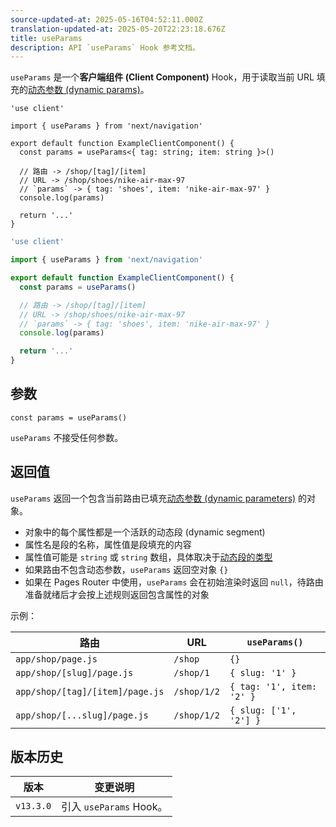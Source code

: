 ```yaml
---
source-updated-at: 2025-05-16T04:52:11.000Z
translation-updated-at: 2025-05-20T22:23:18.676Z
title: useParams
description: API `useParams` Hook 参考文档。
---
```


`useParams` 是一个**客户端组件 (Client Component)** Hook，用于读取当前 URL 填充的[动态参数 (dynamic params)](/docs/app/building-your-application/routing/dynamic-routes)。

```tsx filename="app/example-client-component.tsx" switcher
'use client'

import { useParams } from 'next/navigation'

export default function ExampleClientComponent() {
  const params = useParams<{ tag: string; item: string }>()

  // 路由 -> /shop/[tag]/[item]
  // URL -> /shop/shoes/nike-air-max-97
  // `params` -> { tag: 'shoes', item: 'nike-air-max-97' }
  console.log(params)

  return '...'
}
```

```jsx filename="app/example-client-component.js" switcher
'use client'

import { useParams } from 'next/navigation'

export default function ExampleClientComponent() {
  const params = useParams()

  // 路由 -> /shop/[tag]/[item]
  // URL -> /shop/shoes/nike-air-max-97
  // `params` -> { tag: 'shoes', item: 'nike-air-max-97' }
  console.log(params)

  return '...'
}
```

## 参数

```tsx
const params = useParams()
```

`useParams` 不接受任何参数。

## 返回值

`useParams` 返回一个包含当前路由已填充[动态参数 (dynamic parameters)](/docs/app/building-your-application/routing/dynamic-routes) 的对象。

- 对象中的每个属性都是一个活跃的动态段 (dynamic segment)
- 属性名是段的名称，属性值是段填充的内容
- 属性值可能是 `string` 或 `string` 数组，具体取决于[动态段的类型](/docs/app/building-your-application/routing/dynamic-routes)
- 如果路由不包含动态参数，`useParams` 返回空对象 `{}`
- 如果在 Pages Router 中使用，`useParams` 会在初始渲染时返回 `null`，待路由准备就绪后才会按上述规则返回包含属性的对象

示例：

| 路由                           | URL         | `useParams()`             |
| ------------------------------- | ----------- | ------------------------- |
| `app/shop/page.js`              | `/shop`     | `{}`                      |
| `app/shop/[slug]/page.js`       | `/shop/1`   | `{ slug: '1' }`           |
| `app/shop/[tag]/[item]/page.js` | `/shop/1/2` | `{ tag: '1', item: '2' }` |
| `app/shop/[...slug]/page.js`    | `/shop/1/2` | `{ slug: ['1', '2'] }`    |

## 版本历史

| 版本       | 变更说明                 |
| ---------- | ----------------------- |
| `v13.3.0`  | 引入 `useParams` Hook。 |